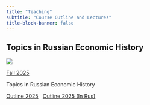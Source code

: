 ```yaml
---
title: "Teaching"
subtitle: "Course Outline and Lectures"
title-block-banner: false
---
```



## Topics in Russian Economic History

::: {.grid}

::: {.g-col-12 .g-col-md-2}
![](files/images/vvvv708_130723-084414.jpg)

:::

::: {.g-col-12 .g-col-md-10}

[Fall 2025](https://www.dropbox.com/scl/fo/9zupuxb17b91f1x6xvx37/AHvlHry9f8R3MjdxI8BolpA?rlkey=ryj0hs1q98e3srl6bhtig4cph&st=3cjogza4&dl=0)

Topics in Russian Economic History

[Outline 2025](/files/Sillabus - Eng.pdf) &nbsp; [Outline 2025 (In Rus)](/files/Sillabus - In Rus.pdf)

:::

:::

